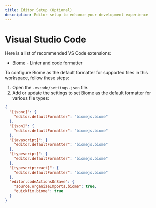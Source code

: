 ```yaml
---
title: Editor Setup (Optional)
description: Editor setup to enhance your development experience
---
```



# Visual Studio Code

Here is a list of recommended VS Code extensions:

- [Biome](https://marketplace.visualstudio.com/items?itemName=biomejs.biome) - Linter and code formatter

To configure Biome as the default formatter for supported files in this workspace, follow these steps:

1. Open the `.vscode/settings.json` file.
2. Add or update the settings to set Biome as the default formatter for various file types:

```json
{
  "[jsonc]": {
    "editor.defaultFormatter": "biomejs.biome"
  },
  "[json]": {
    "editor.defaultFormatter": "biomejs.biome"
  },
  "[javascript]": {
    "editor.defaultFormatter": "biomejs.biome"
  },
  "[typescript]": {
    "editor.defaultFormatter": "biomejs.biome"
  },
  "[typescriptreact]": {
    "editor.defaultFormatter": "biomejs.biome"
  },
  "editor.codeActionsOnSave": {
    "source.organizeImports.biome": true,
    "quickfix.biome": true
  }
}


